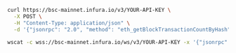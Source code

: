 
<Tabs>
  <TabItem value="cURL">

  ```bash
  curl https://bsc-mainnet.infura.io/v3/YOUR-API-KEY \
    -X POST \
    -H "Content-Type: application/json" \
    -d '{"jsonrpc": "2.0", "method": "eth_getBlockTransactionCountByHash", "params": ["0xb3b20624f8f0f86eb50dd04688409e5cea4bd02d700bf6e79e9384d47d6a5a35"], "id":1}'
  ```

  </TabItem>
  <TabItem value="WSS">

  ```bash
  wscat -c wss://bsc-mainnet.infura.io/ws/v3/YOUR-API-KEY -x '{"jsonrpc": "2.0", "method": "eth_getBlockTransactionCountByHash", "params": ["0xb3b20624f8f0f86eb50dd04688409e5cea4bd02d700bf6e79e9384d47d6a5a35"], "id":1}'
  ```

  </TabItem>
</Tabs>


